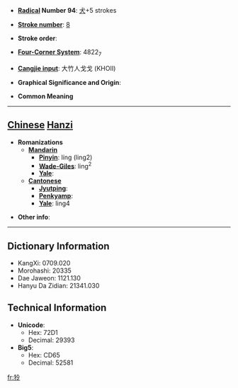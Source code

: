 * '''[[Wiktionary:Chinese radical index| Radical]] Number 94''': [[Wiktionary:Chinese radical index 犬|犬]]+5 strokes

* '''[[Wiktionary:Chinese total strokes index|Stroke number]]''': [[Wiktionary:Chinese total strokes index 8|8]]

* '''Stroke order''': 

* '''[[Wiktionary:Chinese four corner index|Four-Corner System]]''': 4822<sub>7</sub>

* '''[[Wiktionary:Chinese Cangjie index|Cangjie input]]''': 大竹人戈戈 (KHOII)

* '''Graphical Significance and Origin''': 

* '''Common Meaning'''

----

== [[Chinese]] [[Hanzi]] ==

* '''Romanizations'''
** '''[[Mandarin]]'''
*** '''[[Pinyin]]''': líng (ling2)
*** '''[[Wade-Giles]]''': ling<sup>2</sup>
*** '''[[Yale]]''': 
** '''[[Cantonese]]'''
*** '''[[Jyutping]]''':
*** '''[[Penkyamp]]''': 
*** '''[[Yale]]''': ling4

* '''Other info''': 

----

== Dictionary Information ==

* KangXi: 0709.020
* Morohashi: 20335
* Dae Jaweon: 1121.130
* Hanyu Da Zidian: 21341.030

== Technical Information ==

* '''Unicode''':
** Hex: 72D1
** Decimal: 29393
* '''Big5''':
** Hex: CD65
** Decimal: 52581

[[fr:狑]]